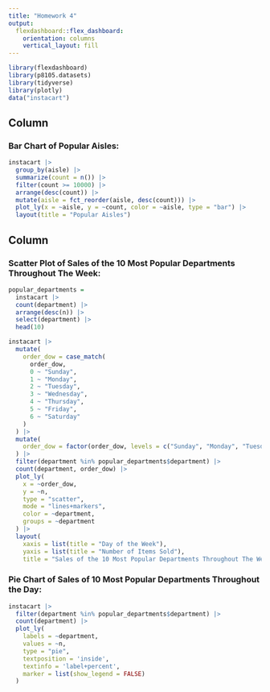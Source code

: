 ```yaml
---
title: "Homework 4"
output: 
  flexdashboard::flex_dashboard:
    orientation: columns
    vertical_layout: fill
---
```


```r
library(flexdashboard)
library(p8105.datasets)
library(tidyverse)
library(plotly)
data("instacart")
```


Column {data-width=650}
-----------------------------------------------------------------------

### Bar Chart of Popular Aisles:

```r
instacart |>
  group_by(aisle) |>
  summarize(count = n()) |>
  filter(count >= 10000) |>
  arrange(desc(count)) |>
  mutate(aisle = fct_reorder(aisle, desc(count))) |>
  plot_ly(x = ~aisle, y = ~count, color = ~aisle, type = "bar") |>
  layout(title = "Popular Aisles")
```

Column {data-width=350}
-----------------------------------------------------------------------

### Scatter Plot of Sales of the 10 Most Popular Departments Throughout The Week:

```r
popular_departments =
  instacart |>
  count(department) |>
  arrange(desc(n)) |>
  select(department) |>
  head(10)

instacart |>
  mutate(
    order_dow = case_match(
      order_dow,
      0 ~ "Sunday",
      1 ~ "Monday",
      2 ~ "Tuesday",
      3 ~ "Wednesday",
      4 ~ "Thursday",
      5 ~ "Friday",
      6 ~ "Saturday"
    )
  ) |>
  mutate(
    order_dow = factor(order_dow, levels = c("Sunday", "Monday", "Tuesday", "Wednesday", "Thursday", "Friday", "Saturday"))
  ) |>
  filter(department %in% popular_departments$department) |>
  count(department, order_dow) |>
  plot_ly(
    x = ~order_dow,
    y = ~n,
    type = "scatter",
    mode = "lines+markers",
    color = ~department,
    groups = ~department
  ) |>
  layout(
    xaxis = list(title = "Day of the Week"),
    yaxis = list(title = "Number of Items Sold"),
    title = "Sales of the 10 Most Popular Departments Throughout The Week")
```

### Pie Chart of Sales of 10 Most Popular Departments Throughout the Day:

```r
instacart |>
  filter(department %in% popular_departments$department) |>
  count(department) |>
  plot_ly(
    labels = ~department,
    values = ~n,
    type = "pie",
    textposition = 'inside',
    textinfo = 'label+percent',
    marker = list(show_legend = FALSE)
  )
```

